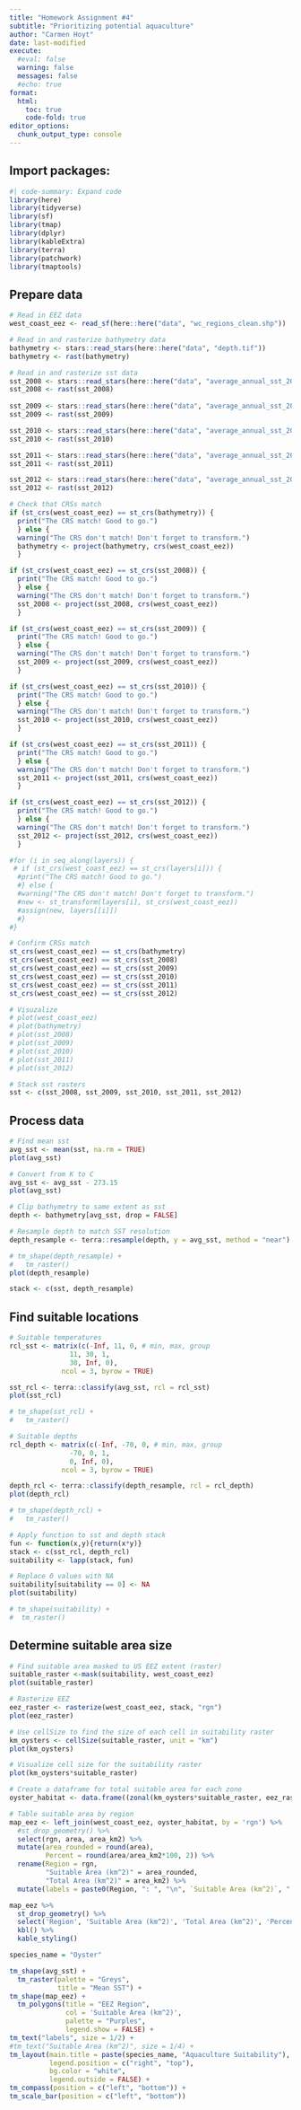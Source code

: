 ```yaml
---
title: "Homework Assignment #4"
subtitle: "Prioritizing potential aquaculture"
author: "Carmen Hoyt"
date: last-modified
execute: 
  #eval: false
  warning: false
  messages: false
  #echo: true
format:
  html:
    toc: true
    code-fold: true
editor_options: 
  chunk_output_type: console
---
```


## Import packages:
```r
#| code-summary: Expand code
library(here)
library(tidyverse)
library(sf)
library(tmap)
library(dplyr)
library(kableExtra)
library(terra)
library(patchwork)
library(tmaptools)
```

## Prepare data
```r
# Read in EEZ data
west_coast_eez <- read_sf(here::here("data", "wc_regions_clean.shp"))

# Read in and rasterize bathymetry data
bathymetry <- stars::read_stars(here::here("data", "depth.tif"))
bathymetry <- rast(bathymetry)

# Read in and rasterize sst data
sst_2008 <- stars::read_stars(here::here("data", "average_annual_sst_2008.tif"))
sst_2008 <- rast(sst_2008)
  
sst_2009 <- stars::read_stars(here::here("data", "average_annual_sst_2009.tif"))
sst_2009 <- rast(sst_2009)

sst_2010 <- stars::read_stars(here::here("data", "average_annual_sst_2010.tif"))
sst_2010 <- rast(sst_2010)

sst_2011 <- stars::read_stars(here::here("data", "average_annual_sst_2011.tif"))
sst_2011 <- rast(sst_2011)

sst_2012 <- stars::read_stars(here::here("data", "average_annual_sst_2012.tif"))
sst_2012 <- rast(sst_2012)

# Check that CRSs match
if (st_crs(west_coast_eez) == st_crs(bathymetry)) {
  print("The CRS match! Good to go.")
  } else {
  warning("The CRS don't match! Don't forget to transform.")
  bathymetry <- project(bathymetry, crs(west_coast_eez))
  }

if (st_crs(west_coast_eez) == st_crs(sst_2008)) {
  print("The CRS match! Good to go.")
  } else {
  warning("The CRS don't match! Don't forget to transform.")
  sst_2008 <- project(sst_2008, crs(west_coast_eez))
  }

if (st_crs(west_coast_eez) == st_crs(sst_2009)) {
  print("The CRS match! Good to go.")
  } else {
  warning("The CRS don't match! Don't forget to transform.")
  sst_2009 <- project(sst_2009, crs(west_coast_eez))
  }

if (st_crs(west_coast_eez) == st_crs(sst_2010)) {
  print("The CRS match! Good to go.")
  } else {
  warning("The CRS don't match! Don't forget to transform.")
  sst_2010 <- project(sst_2010, crs(west_coast_eez))
  }

if (st_crs(west_coast_eez) == st_crs(sst_2011)) {
  print("The CRS match! Good to go.")
  } else {
  warning("The CRS don't match! Don't forget to transform.")
  sst_2011 <- project(sst_2011, crs(west_coast_eez))
  }

if (st_crs(west_coast_eez) == st_crs(sst_2012)) {
  print("The CRS match! Good to go.")
  } else {
  warning("The CRS don't match! Don't forget to transform.")
  sst_2012 <- project(sst_2012, crs(west_coast_eez))
  }

#for (i in seq_along(layers)) {
 # if (st_crs(west_coast_eez) == st_crs(layers[i])) {
  #print("The CRS match! Good to go.")
  #} else {
  #warning("The CRS don't match! Don't forget to transform.")
  #new <- st_transform(layers[i], st_crs(west_coast_eez))
  #assign(new, layers[[i]])
  #}
#}

# Confirm CRSs match
st_crs(west_coast_eez) == st_crs(bathymetry)
st_crs(west_coast_eez) == st_crs(sst_2008)
st_crs(west_coast_eez) == st_crs(sst_2009)
st_crs(west_coast_eez) == st_crs(sst_2010)
st_crs(west_coast_eez) == st_crs(sst_2011)
st_crs(west_coast_eez) == st_crs(sst_2012)

# Visuzalize
# plot(west_coast_eez)
# plot(bathymetry)
# plot(sst_2008)
# plot(sst_2009)
# plot(sst_2010)
# plot(sst_2011)
# plot(sst_2012)

# Stack sst rasters
sst <- c(sst_2008, sst_2009, sst_2010, sst_2011, sst_2012)
```

## Process data
```r
# Find mean sst
avg_sst <- mean(sst, na.rm = TRUE)
plot(avg_sst)

# Convert from K to C
avg_sst <- avg_sst - 273.15
plot(avg_sst)

# Clip bathymetry to same extent as sst
depth <- bathymetry[avg_sst, drop = FALSE]

# Resample depth to match SST resolution
depth_resample <- terra::resample(depth, y = avg_sst, method = "near")

# tm_shape(depth_resample) +
#   tm_raster()
plot(depth_resample)

stack <- c(sst, depth_resample)
```

## Find suitable locations
```r
# Suitable temperatures
rcl_sst <- matrix(c(-Inf, 11, 0, # min, max, group
               11, 30, 1,
               30, Inf, 0),
             ncol = 3, byrow = TRUE)

sst_rcl <- terra::classify(avg_sst, rcl = rcl_sst)
plot(sst_rcl)

# tm_shape(sst_rcl) +
#   tm_raster()

# Suitable depths
rcl_depth <- matrix(c(-Inf, -70, 0, # min, max, group
               -70, 0, 1,
               0, Inf, 0),
             ncol = 3, byrow = TRUE)

depth_rcl <- terra::classify(depth_resample, rcl = rcl_depth)
plot(depth_rcl)

# tm_shape(depth_rcl) +
#   tm_raster()

# Apply function to sst and depth stack
fun <- function(x,y){return(x*y)}
stack <- c(sst_rcl, depth_rcl)
suitability <- lapp(stack, fun)

# Replace 0 values with NA
suitability[suitability == 0] <- NA
plot(suitability)

# tm_shape(suitability) +
#  tm_raster()
```

## Determine suitable area size
```r
# Find suitable area masked to US EEZ extent (raster)
suitable_raster <-mask(suitability, west_coast_eez)
plot(suitable_raster)

# Rasterize EEZ
eez_raster <- rasterize(west_coast_eez, stack, "rgn")
plot(eez_raster)

# Use cellSize to find the size of each cell in suitability raster
km_oysters <- cellSize(suitable_raster, unit = "km")
plot(km_oysters)

# Visualize cell size for the suitability raster
plot(km_oysters*suitable_raster)

# Create a dataframe for total suitable area for each zone
oyster_habitat <- data.frame((zonal(km_oysters*suitable_raster, eez_raster, fun ="sum", na.rm = TRUE)))

# Table suitable area by region
map_eez <- left_join(west_coast_eez, oyster_habitat, by = 'rgn') %>%
  #st_drop_geometry() %>%
  select(rgn, area, area_km2) %>%
  mutate(area_rounded = round(area),
         Percent = round(area/area_km2*100, 2)) %>%
  rename(Region = rgn,
         "Suitable Area (km^2)" = area_rounded,
         "Total Area (km^2)" = area_km2) %>%
  mutate(labels = paste0(Region, ": ", "\n", `Suitable Area (km^2)`, " km^2"))

map_eez %>%
  st_drop_geometry() %>%
  select('Region', 'Suitable Area (km^2)', 'Total Area (km^2)', 'Percent') %>%
  kbl() %>%
  kable_styling()

species_name = "Oyster"

tm_shape(avg_sst) +
  tm_raster(palette = "Greys",
            title = "Mean SST") +
tm_shape(map_eez) +
  tm_polygons(title = "EEZ Region",
              col = 'Suitable Area (km^2)',
              palette = "Purples",
              legend.show = FALSE) +
tm_text("labels", size = 1/2) +
#tm_text("Suitable Area (km^2)", size = 1/4) +
tm_layout(main.title = paste(species_name, "Aquaculture Suitability"),
          legend.position = c("right", "top"),
          bg.color = "white",
          legend.outside = FALSE) +
tm_compass(position = c("left", "bottom")) +
tm_scale_bar(position = c("left", "bottom"))
```


